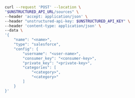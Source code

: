 ```bash curl
curl --request 'POST' --location \
"$UNSTRUCTURED_API_URL/sources" \
--header 'accept: application/json' \
--header "unstructured-api-key: $UNSTRUCTURED_API_KEY" \
--header 'content-type: application/json' \
--data \
'{
    "name": "<name>",
    "type": "salesforce",
    "config": {
        "username": "<user-name>",
        "consumer_key": "<consumer-key>",
        "private_key": "<private-key>",
        "categories": [
            "<category>",
            "<category>"
        ]
    }
}'
```